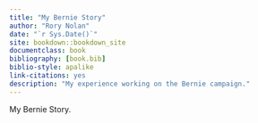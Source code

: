 ```yaml
--- 
title: "My Bernie Story"
author: "Rory Nolan"
date: "`r Sys.Date()`"
site: bookdown::bookdown_site
documentclass: book
bibliography: [book.bib]
biblio-style: apalike
link-citations: yes
description: "My experience working on the Bernie campaign."
---
```


My Bernie Story.